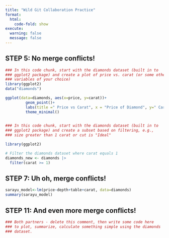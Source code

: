 ```yaml
---
title: "Wild Git Collaboration Practice"
format: 
  html:
    code-fold: show
execute: 
  warning: false
  message: false
---
```



## STEP 5: No merge conflicts!

```r
### In this code chunk, start with the diamonds dataset (built in to
### ggplot2 package) and create a plot of price vs. carat (or some other
### variables of your choice)
library(ggplot2)
data("diamonds")

ggplot(data=diamonds, aes(x=price, y=carat))+
         geom_point()+
         labs(title =" Price vs Carat", x = "Price of Diamond", y=" Carat")+
         theme_minimal()
       


```

```r
### In this code chunk, start with the diamonds dataset (built in to
### ggplot2 package) and create a subset based on filtering, e.g., 
### size greater than 1 carat or cut is "Ideal"

library(ggplot2)

# Filter the diamonds dataset where carat equals 1
diamonds_new <- diamonds |> 
  filter(carat >= 1)

```

## STEP 7: Uh oh, merge conflicts!

```r
sarayu_model<-lm(price~depth+table+carat, data=diamonds)
summary(sarayu_model)


```

## STEP 11: And even more merge conflicts!

```r
### Both partners - delete this comment, then write some code here
### to plot, summarize, calculate something simple using the diamonds
### dataset.


```

